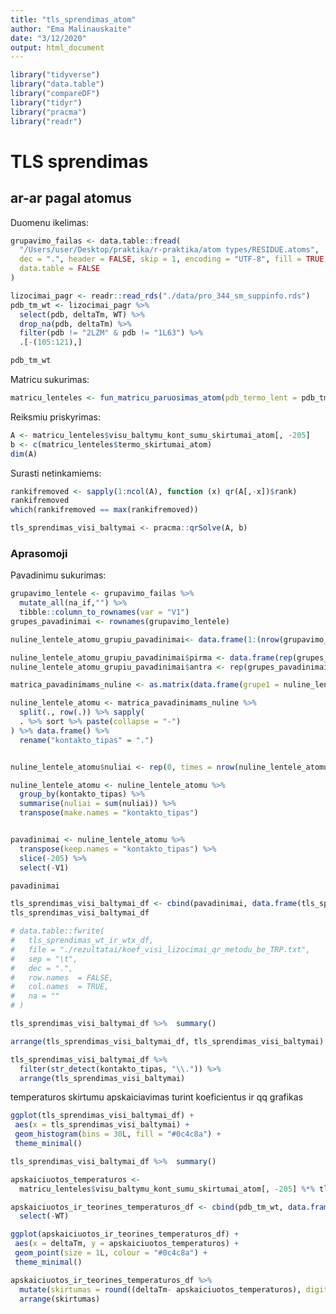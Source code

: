 ```yaml
---
title: "tls_sprendimas_atom"
author: "Ema Malinauskaite"
date: "3/12/2020"
output: html_document
---
```


```r
library("tidyverse")
library("data.table")
library("compareDF")
library("tidyr")
library("pracma")
library("readr")
```


# TLS sprendimas
## ar-ar pagal atomus

Duomenu ikelimas:
```r
grupavimo_failas <- data.table::fread(
  "/Users/user/Desktop/praktika/r-praktika/atom types/RESIDUE.atoms",
  dec = ".", header = FALSE, skip = 1, encoding = "UTF-8", fill = TRUE,
  data.table = FALSE
)

lizocimai_pagr <- readr::read_rds("./data/pro_344_sm_suppinfo.rds")
pdb_tm_wt <- lizocimai_pagr %>% 
  select(pdb, deltaTm, WT) %>% 
  drop_na(pdb, deltaTm) %>% 
  filter(pdb != "2LZM" & pdb != "1L63") %>% 
  .[-(105:121),]

pdb_tm_wt
```

Matricu sukurimas:
```r
matricu_lenteles <- fun_matricu_paruosimas_atom(pdb_termo_lent = pdb_tm_wt, grupavimo_failas = grupavimo_failas)
```

Reiksmiu priskyrimas:
```r
A <- matricu_lenteles$visu_baltymu_kont_sumu_skirtumai_atom[, -205]
b <- c(matricu_lenteles$termo_skirtumai_atom) 
dim(A)

```

Surasti netinkamiems:
```r
rankifremoved <- sapply(1:ncol(A), function (x) qr(A[,-x])$rank)
rankifremoved
which(rankifremoved == max(rankifremoved))
```

```r
tls_sprendimas_visi_baltymai <- pracma::qrSolve(A, b)
```

### Aprasomoji
Pavadinimu sukurimas:
```r
grupavimo_lentele <- grupavimo_failas %>% 
  mutate_all(na_if,"") %>% 
  tibble::column_to_rownames(var = "V1")
grupes_pavadinimai <- rownames(grupavimo_lentele) 

nuline_lentele_atomu_grupiu_pavadinimai<- data.frame(1:(nrow(grupavimo_lentele)^2))

nuline_lentele_atomu_grupiu_pavadinimai$pirma <- data.frame(rep(grupes_pavadinimai, each = nrow(grupavimo_lentele)))
nuline_lentele_atomu_grupiu_pavadinimai$antra <- rep(grupes_pavadinimai, times = nrow(grupavimo_lentele))

matrica_pavadinimams_nuline <- as.matrix(data.frame(grupe1 = nuline_lentele_atomu_grupiu_pavadinimai$pirma, grupe2 = nuline_lentele_atomu_grupiu_pavadinimai$antra))

nuline_lentele_atomu <- matrica_pavadinimams_nuline %>% 
  split(., row(.)) %>% sapply(
  . %>% sort %>% paste(collapse = "-")
) %>% data.frame() %>% 
  rename("kontakto_tipas" = ".")


nuline_lentele_atomu$nuliai <- rep(0, times = nrow(nuline_lentele_atomu)) 

nuline_lentele_atomu <- nuline_lentele_atomu %>% 
  group_by(kontakto_tipas) %>% 
  summarise(nuliai = sum(nuliai)) %>% 
  transpose(make.names = "kontakto_tipas")


pavadinimai <- nuline_lentele_atomu %>%
  transpose(keep.names = "kontakto_tipas") %>% 
  slice(-205) %>% 
  select(-V1)

pavadinimai
```

```r
tls_sprendimas_visi_baltymai_df <- cbind(pavadinimai, data.frame(tls_sprendimas_visi_baltymai))
tls_sprendimas_visi_baltymai_df 

# data.table::fwrite(
#   tls_sprendimas_wt_ir_wtx_df,
#   file = "./rezultatai/koef_visi_lizocimai_qr_metodu_be_TRP.txt",
#   sep = "\t",
#   dec = ".",
#   row.names  = FALSE,
#   col.names  = TRUE,
#   na = ""
# )
```


```r
tls_sprendimas_visi_baltymai_df %>%  summary()

arrange(tls_sprendimas_visi_baltymai_df, tls_sprendimas_visi_baltymai) 

tls_sprendimas_visi_baltymai_df %>% 
  filter(str_detect(kontakto_tipas, "\\.")) %>% 
  arrange(tls_sprendimas_visi_baltymai)

```

temperaturos skirtumu apskaiciavimas turint koeficientus ir qq grafikas
```r
ggplot(tls_sprendimas_visi_baltymai_df) +
 aes(x = tls_sprendimas_visi_baltymai) +
 geom_histogram(bins = 30L, fill = "#0c4c8a") +
 theme_minimal()

tls_sprendimas_visi_baltymai_df %>%  summary()

apskaiciuotos_temperaturos <- 
  matricu_lenteles$visu_baltymu_kont_sumu_skirtumai_atom[, -205] %*% tls_sprendimas_visi_baltymai

apskaiciuotos_ir_teorines_temperaturos_df <- cbind(pdb_tm_wt, data.frame(apskaiciuotos_temperaturos)) %>% 
  select(-WT)

ggplot(apskaiciuotos_ir_teorines_temperaturos_df) +
 aes(x = deltaTm, y = apskaiciuotos_temperaturos) +
 geom_point(size = 1L, colour = "#0c4c8a") +
 theme_minimal()

apskaiciuotos_ir_teorines_temperaturos_df %>% 
  mutate(skirtumas = round((deltaTm- apskaiciuotos_temperaturos), digits = 3)) %>%
  arrange(skirtumas)
  
```
